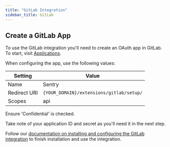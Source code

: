 ```yaml
---
title: "GitLab Integration"
sidebar_title: GitLab
---
```


## Create a GitLab App

To use the GitLab integration you'll need to create an OAuth app in GitLab. To start, visit [Applications](https://gitlab.com/oauth/applications/).

When configuring the app, use the following values:

| Setting                         | Value                                         |
| ------------------------------- | --------------------------------------------- |
| Name                            | Sentry                                        |
| Redirect URI                    | `{YOUR_DOMAIN}/extensions/gitlab/setup/`      |
| Scopes                          | api                                           |

Ensure 'Confidential' is checked.

Take note of your application ID and secret as you'll need it in the next step.

Follow our [documentation on installing and configuring the GitLab integration](https://docs.sentry.io/workflow/integrations/gitlab/) to finish installation and use the integration.
